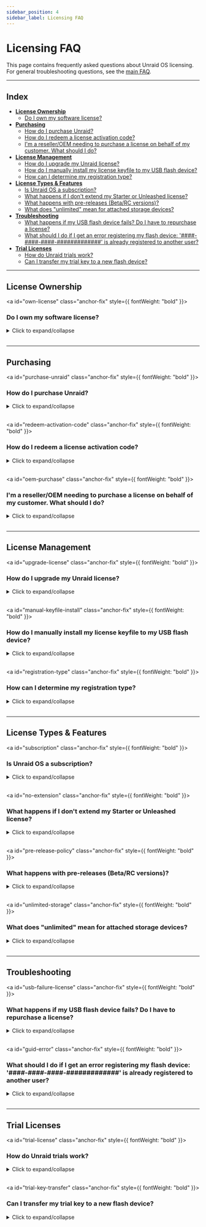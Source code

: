 ```yaml
---
sidebar_position: 4
sidebar_label: Licensing FAQ
---
```



# Licensing FAQ

This page contains frequently asked questions about Unraid OS licensing. For general troubleshooting questions, see the [main FAQ](faq.mdx).

---

## Index

- [**License Ownership**](#license-ownership)
  - [Do I own my software license?](#own-license)
- [**Purchasing**](#purchasing)
  - [How do I purchase Unraid?](#purchase-unraid)
  - [How do I redeem a license activation code?](#redeem-activation-code)
  - [I'm a reseller/OEM needing to purchase a license on behalf of my customer. What should I do?](#oem-purchase)
- [**License Management**](#license-management)
  - [How do I upgrade my Unraid license?](#upgrade-license)
  - [How do I manually install my license keyfile to my USB flash device?](#manual-keyfile-install)
  - [How can I determine my registration type?](#registration-type)
- [**License Types & Features**](#license-types--features)
  - [Is Unraid OS a subscription?](#subscription)
  - [What happens if I don't extend my Starter or Unleashed license?](#no-extension)
  - [What happens with pre-releases (Beta/RC versions)?](#pre-release-policy)
  - [What does "unlimited" mean for attached storage devices?](#unlimited-storage)
- [**Troubleshooting**](#troubleshooting)
  - [What happens if my USB flash device fails? Do I have to repurchase a license?](#usb-failure-license)
  - [What should I do if I get an error registering my flash device: '####-####-####-#############' is already registered to another user?](#guid-error)
- [**Trial Licenses**](#trial-licenses)
  - [How do Unraid trials work?](#trial-license)
  - [Can I transfer my trial key to a new flash device?](#trial-key-transfer)

---

## License Ownership

<a id="own-license" class="anchor-fix" style={{ fontWeight: "bold" }}><h3>Do I own my software license?</h3></a>

<details>
  <summary>Click to expand/collapse</summary>

  When you [purchase an Unraid OS license](https://unraid.net/pricing), you own a perpetual copy of the software. Your license is valid forever and does not expire, even if you choose not to pay for future updates.
</details>

<br />

---

## Purchasing

<a id="purchase-unraid" class="anchor-fix" style={{ fontWeight: "bold" }}><h3>How do I purchase Unraid?</h3></a>

<details>
  <summary>Click to expand/collapse</summary>

  You have two options for purchasing Unraid:

  1. **From the %%WebGUI|web-gui%%:** If you have started a trial, you can purchase a license or upgrade directly from the top-right menu in the %%WebGUI|web-gui%%.
  2. **With an activation code:** Purchase an Unraid license activation code from the [Unraid website](https://unraid.net/pricing). Activation codes do not expire and can be redeemed at any time.

  All licenses are per server. Use the free 30-day trial to ensure Unraid meets your needs before purchasing, as all sales are final.
</details>

<br />

<a id="redeem-activation-code" class="anchor-fix" style={{ fontWeight: "bold" }}><h3>How do I redeem a license activation code?</h3></a>

<details>
  <summary>Click to expand/collapse</summary>

  1. Purchase an activation code from the [Unraid website](https://unraid.net/pricing). Your code will be on your purchase receipt.
  2. Set up your Unraid server using the [Getting started guide](../getting-started/set-up-unraid/create-your-bootable-media.mdx).
  3. Log in to your Unraid server's %%WebGUI|web-gui%% (`http://tower` or `http://tower.local` by default).
  4. Sign in to your Unraid.net account.
  5. Select **Redeem activation code** and enter your code.
  6. Your registration key will be emailed to you along with installation instructions.

  :::important
  Activation codes are one-time use for generating your Unraid license key file.
  :::

  :::note Instructional Video
  Watch the [Activation Code Instructional Video](https://www.loom.com/share/3ceb40440240474aaa80a0b7e3e69cb2) for step-by-step guidance.
  :::
</details>

<br />

<a id="oem-purchase" class="anchor-fix" style={{ fontWeight: "bold" }}><h3>I'm a reseller/OEM needing to purchase a license on behalf of my customer. What should I do?</h3></a>

<details>
  <summary>Click to expand/collapse</summary>

  You can purchase a license through the %%WebGUI|web-gui%% or by obtaining an activation code from the [Unraid website](https://unraid.net/pricing).

  At checkout, select the "OEM" option and enter your purchase details, including your customer's name and email address. The license key will be issued in your customer's name and sent directly to them. You'll also find an invoice download link after checkout.

  For bulk OEM/reseller pricing (10 licenses or more), [contact Unraid](https://unraid.net/contact) for special pricing.
</details>

<br />

---

## License Management

<a id="upgrade-license" class="anchor-fix" style={{ fontWeight: "bold" }}><h3>How do I upgrade my Unraid license?</h3></a>

<details>
  <summary>Click to expand/collapse</summary>

  You can upgrade your license at any time from within the %%WebGUI|web-gui%% (***Tools → Registration***) or [via the account portal](https://account.unraid.net/keys) (by clicking **••• More** and selecting **Upgrade Key**).

  | Upgrade Path         | One-Time Upgrade Fee | New Device Limit¹ |
  | -------------------- | -------------------- | ----------------- |
  | Starter → Unleashed  | $69 USD              | Unlimited²        |
  | Starter → Lifetime   | $209 USD             | Unlimited²        |
  | Unleashed → Lifetime | $149 USD             | Unlimited²        |
  | Basic → Unleashed    | $49 USD              | Unlimited²        |
  | Plus → Unleashed     | $19 USD              | Unlimited²        |
  | Basic → Plus         | $89 USD              | Up to 12 devices¹ |
  | Basic → Pro          | $139 USD             | Up to 30 devices¹ |
  | Plus → Pro           | $109 USD             | Up to 30 devices¹ |

  **Annual extension fee** (Starter & Unleashed only): $36 USD

  <sup>1</sup> Attached storage devices refers to the total number of drives you may attach before starting the %%array|array%% (does not include the USB flash boot device).\
  <sup>2</sup> "Unlimited" means you are not limited by the license, but by hardware and OS constraints. Additional storage devices can be used for %%VMs|vm%%, unassigned devices, or other Unraid features.\*
</details>

<br />

<a id="manual-keyfile-install" class="anchor-fix" style={{ fontWeight: "bold" }}><h3>How do I manually install my license keyfile to my USB flash device?</h3></a>

<details>
  <summary>Click to expand/collapse</summary>

  <Tabs>
    <TabItem value="offline" label="Manual (Offline) method">
      1. Ensure you have a recent backup of your USB drive. Use [Unraid Connect](../../unraid-connect/overview-and-setup.mdx) (recommended) or the local backup option at ***Main → Flash → Flash Backup***.
      2. Shut down your Unraid server and remove the USB flash device.
      3. Insert the USB flash into another computer.
      4. Open the USB drive and copy your `.key` file into the `/config` folder.\
         *Make sure this is the only `.key` file present—delete any others.*
      5. Safely eject the USB flash device, reinstall it in your server, and reboot.
    </TabItem>

    <TabItem value="network" label="Network (Online) method">
      1. If your server is running and the flash share is visible on your network, navigate to the flash share under **Network**.
      2. Drag and drop the registration key file into the `config` directory.
      3. In the %%WebGUI|web-gui%%, **Stop** the %%array|array%%, then **Start** the %%array|array%% again to apply the new key.
    </TabItem>
  </Tabs>
</details>

<br />

<a id="registration-type" class="anchor-fix" style={{ fontWeight: "bold" }}><h3>How can I determine my registration type?</h3></a>

<details>
  <summary>Click to expand/collapse</summary>

  Navigate to ***Tools → Registration*** in the %%WebGUI|web-gui%%. Here, you can find your current license type and registration details.
</details>

<br />

---

## License Types & Features

<a id="subscription" class="anchor-fix" style={{ fontWeight: "bold" }}><h3>Is Unraid OS a subscription?</h3></a>

<details>
  <summary>Click to expand/collapse</summary>

  No. Unraid OS is a **perpetual license**:

  - **Starter** and **Unleashed** include one year of updates, after which you may pay a $36 USD annual extension fee (optional).
  - **Lifetime** includes updates for the life of the product.
  - If you choose not to pay the extension fee, you retain your existing version indefinitely; you simply won't receive new major updates.

  You continue to own your license even if you stop paying for updates.
</details>

<br />

<a id="no-extension" class="anchor-fix" style={{ fontWeight: "bold" }}><h3>What happens if I don't extend my Starter or Unleashed license?</h3></a>

<details>
  <summary>Click to expand/collapse</summary>

  - You keep your license and can use your current version of Unraid OS indefinitely.
  - You won't receive new feature updates or major version upgrades.
  - You remain eligible for patch releases and security updates within the same minor version (e.g., 7.1.x if your license lapsed at 7.1.0).
  - Once a new minor version is released (e.g., 7.2.0), only security patches are provided for the previous minor version.
  - When a version reaches end-of-life (EOL), no further updates are provided.
  - You can pay the extension fee at any time to regain access to the latest updates.
</details>

<br />

<a id="pre-release-policy" class="anchor-fix" style={{ fontWeight: "bold" }}><h3>What happens with pre-releases (Beta/RC versions)?</h3></a>

<details>
  <summary>Click to expand/collapse</summary>

  - Pre-release (Beta and Release Candidate) versions are for testing and may contain bugs.
  - Only install pre-releases on non-production systems.
  - Support for pre-releases ends when the stable version is released.
  - Your license must be eligible for OS updates on the stable release date to receive the stable version.
  - If your license expires before the stable release, you must extend your license to upgrade or roll back to a supported stable version.
  - Your license remains valid after expiration; you only need an active license for new updates.
</details>

<br />

<a id="unlimited-storage" class="anchor-fix" style={{ fontWeight: "bold" }}><h3>What does "unlimited" mean for attached storage devices?</h3></a>

<details>
  <summary>Click to expand/collapse</summary>

  "Unlimited" refers to the maximum number of storage devices you can attach to your Unraid server, based on your license tier.

  Here are the current limits:

  | License Tier | %%Parity\|parity%%-Protected %%Array\|array%% | Named Pools | Devices per Pool | Total Storage Devices |
  | ------------ | --------------------------------------------- | ----------- | ---------------- | --------------------- |
  | Starter      | Up to 6                                       | 1           | Up to 6          | 6                     |
  | Unleashed    | Up to 30 (28 data + 2 %%parity\|parity%%)     | Up to 35    | Up to 60         | Unlimited\*           |
  | Lifetime     | Up to 30 (28 data + 2 %%parity\|parity%%)     | Up to 35    | Up to 60         | Unlimited\*           |

  \* *"Unlimited" means you are not limited by the license, but by hardware and OS constraints. Additional storage devices can be used for virtual machines, unassigned devices, or other Unraid features.*
</details>

<br />

---

## Troubleshooting

<a id="usb-failure-license" class="anchor-fix" style={{ fontWeight: "bold" }}><h3>What happens if my USB flash device fails? Do I have to repurchase a license?</h3></a>

<details>
  <summary>Click to expand/collapse</summary>

  No, you do not need to repurchase your license if your USB flash device fails.

  To transfer your license:

  1. Prepare a new, high-quality [USB flash device](../getting-started/set-up-unraid/create-your-bootable-media.mdx).
  2. Install Unraid OS on the new device using the USB Flash Creator or a manual method.
  3. Boot your server with the new flash device.
  4. Go to ***Tools → Registration*** in the %%WebGUI|web-gui%%.
  5. Click **Replace Key** and follow the prompts to transfer your license to the new device.

  The first transfer can be done at any time, while subsequent transfers are allowed once every 12 months using the automated system. If you need to transfer your license again before the 12-month period, contact Unraid support with your old and new USB %%GUID|guid%%s for manual assistance.

  :::tip
  Routinely back up your USB device using [Unraid Connect](../../unraid-connect/overview-and-setup.mdx) to simplify recovery and avoid data loss.
  :::
</details>

<br />

<a id="guid-error" class="anchor-fix" style={{ fontWeight: "bold" }}><h3>What should I do if I get an error registering my flash device: '####-####-####-#############' is already registered to another user?</h3></a>

<details>
  <summary>Click to expand/collapse</summary>

  This error indicates that your USB flash device does not have a unique hardware ID (%%GUID|guid%%), which prevents it from being registered with the Unraid OS. To resolve this issue, use a different USB flash drive. Brands known for having unique %%GUID|guid%%s include Lexar, Samsung, Kingston, and PNY.
</details>

<br />

---

## Trial Licenses

<a id="trial-license" class="anchor-fix" style={{ fontWeight: "bold" }}><h3>How do Unraid trials work?</h3></a>

<details>
  <summary>Click to expand/collapse</summary>

  - Trial licenses last 30 days and provide full Unraid Pro functionality without a storage device limit.
  - You'll need a quality USB flash drive and the Unraid USB Creator tool.
  - Consult the [Getting Started guide](../getting-started/set-up-unraid/create-your-bootable-media.mdx) for server setup instructions.
  - Trial licenses require an internet connection at boot for initial validation.
  - You can extend your trial up to two times (details below).
</details>

<br />

<a id="trial-key-transfer" class="anchor-fix" style={{ fontWeight: "bold" }}><h3>Can I transfer my trial key to a new flash device?</h3></a>

<details>
  <summary>Click to expand/collapse</summary>

  No, trial registrations are only valid on the original USB flash device. If you want to purchase a license, you can transfer your configuration to a new flash device and then purchase a registration key; however, the trial cannot be continued on a new device.
</details>

<br />

